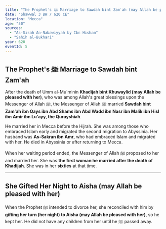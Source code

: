 ```yaml
---
title: "The Prophet's ﷺ Marriage to Sawdah bint Zam'ah (may Allah be pleased with her)"
date: "Shawwal 3 BH / 620 CE"
location: "Mecca"
age: "50"
sources:
  - "As-Sirah An-Nabawiyyah by Ibn Hisham"
  - "Sahih al-Bukhari"
year: 620
eventId: 5
---
```


## The Prophet's ﷺ Marriage to Sawdah bint Zam'ah

After the death of Umm al-Mu'minin **Khadijah bint Khuwaylid (may Allah be pleased with her)**, who was among Allah's great blessings upon the Messenger of Allah ﷺ, the Messenger of Allah ﷺ married **Sawdah bint Zam'ah ibn Qays ibn Abd Shams ibn Abd Wadd ibn Nasr ibn Malik ibn Hisl ibn Amir ibn Lu'ayy, the Qurayshiah**.

He married her in Mecca before the Hijrah. She was among those who embraced Islam early and migrated the second migration to Abyssinia. Her husband was **As-Sakran ibn Amr**, who had embraced Islam and migrated with her. He died in Abyssinia or after returning to Mecca.

When her waiting period ended, the Messenger of Allah ﷺ proposed to her and married her. She was **the first woman he married after the death of Khadijah**. She was in her **sixties** at that time.

---

## She Gifted Her Night to Aisha (may Allah be pleased with her)

When the Prophet ﷺ intended to divorce her, she reconciled with him by **gifting her turn (her night) to Aisha (may Allah be pleased with her)**, so he kept her. He did not have any children from her until he ﷺ passed away.